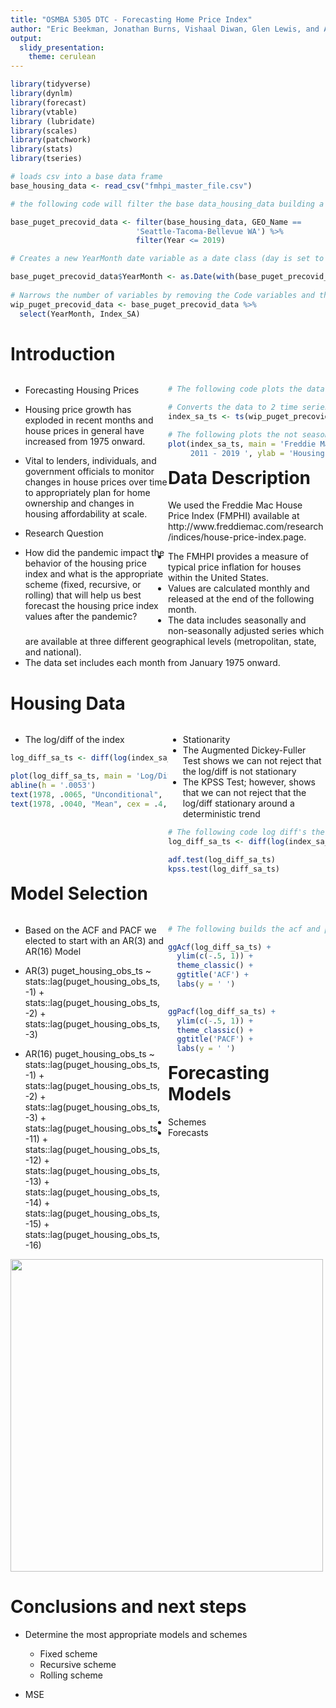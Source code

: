 ```yaml
---
title: "OSMBA 5305 DTC - Forecasting Home Price Index"
author: "Eric Beekman, Jonathan Burns, Vishaal Diwan, Glen Lewis, and Andrew Nalundasan"
output:
  slidy_presentation:
    theme: cerulean
---
```


 
```r
library(tidyverse)
library(dynlm)
library(forecast)
library(vtable)
library (lubridate)
library(scales)
library(patchwork)
library(stats)
library(tseries)

# loads csv into a base data frame
base_housing_data <- read_csv("fmhpi_master_file.csv")

# the following code will filter the base data_housing_data building a data frame for only the Seattle-Tacoma-Bellevue WA area from 1975 to 2019. This "pre-covid" time frame ends in Dec 2019. While the WHO did not declare COVID-19 a pandemic until March 2020, the effect of the disease on work, employment, etc. was already manifesting in February (Changes to the following code per the Professor's guidance 11/18/21). 

base_puget_precovid_data <- filter(base_housing_data, GEO_Name == 
                            'Seattle-Tacoma-Bellevue WA') %>% 
                            filter(Year <= 2019)

# Creates a new YearMonth date variable as a date class (day is set to 01)

base_puget_precovid_data$YearMonth <- as.Date(with(base_puget_precovid_data,paste(Year, Month, 1, sep="-")),"%Y-%m-%d") 
  
# Narrows the number of variables by removing the Code variables and then reorders the variables. The not seasonally adjust variable was removed per the Professor's guidance 11/18/21)
wip_puget_precovid_data <- base_puget_precovid_data %>% 
  select(YearMonth, Index_SA)
```

Introduction
=======================================
<div style="float: left; width: 50%;">

+ Forecasting Housing Prices

- Housing price growth has exploded in recent months and house prices in general have increased from 1975 onward.
- Vital to lenders, individuals, and government officials to monitor changes in house prices over time to appropriately plan for home ownership and changes in housing affordability at scale.

+ Research Question

- How did the pandemic impact the behavior of the housing price index and what is the appropriate scheme (fixed, recursive, or rolling) that will help us best forecast the housing price index values after the pandemic?

</div>
<div style="float: right; width: 50%;">
```r
# The following code plots the data to determine stationarity 

# Converts the data to 2 time series
index_sa_ts <- ts(wip_puget_precovid_data$Index_SA, frequency = 12, start = c(1975))

# The following plots the not seasonally adjusted (nsa) index then assesses the acf and pacf.
plot(index_sa_ts, main = 'Freddie Mac Seasonally Adjusted Housing Price Index
     2011 - 2019 ', ylab = 'Housing Index', xlab = 'Year', col = 'blue')
```
</div>

Data Description
=========================================

We used the Freddie Mac House Price Index (FMPHI) available at http://www.freddiemac.com/research/indices/house-price-index.page.

- The FMHPI provides a measure of typical price inflation for houses within the United States.
- Values are calculated monthly and released at the end of the following month.
- The data includes seasonally and non-seasonally adjusted series which are available at three different geographical levels (metropolitan, state, and national).
- The data set includes each month from January 1975 onward.

Housing Data
=========================================
<div style="float: left; width: 50%;">

- The log/diff of the index 
```r
log_diff_sa_ts <- diff(log(index_sa_ts))

plot(log_diff_sa_ts, main = 'Log/Diff of Seasonally Adjusted Housing Index', ylab = 'Log Difference', xlab = 'Year', col = "blue")
abline(h = '.0053')
text(1978, .0065, "Unconditional", cex = .4, col = 'black')
text(1978, .0040, "Mean", cex = .4, col = 'black')
```
</div>
<div style="float: left; width: 50%;">
- Stationarity
- The Augmented Dickey-Fuller Test shows we can not reject that the log/diff is not stationary
- The KPSS Test; however, shows that we can not reject that the log/diff stationary around a deterministic trend

```r
# The following code log diff's the na index to make them stationary.
log_diff_sa_ts <- diff(log(index_sa_ts))

adf.test(log_diff_sa_ts)
kpss.test(log_diff_sa_ts)
```
</div>

Model Selection
==============================
<div style="float: left; width: 50%;">

- Based on the ACF and PACF we elected to start with an AR(3) and AR(16) Model

- AR(3)
puget_housing_obs_ts ~
      stats::lag(puget_housing_obs_ts, -1) +
      stats::lag(puget_housing_obs_ts, -2) + 
      stats::lag(puget_housing_obs_ts, -3)

- AR(16)
puget_housing_obs_ts ~          
      stats::lag(puget_housing_obs_ts, -1) +
      stats::lag(puget_housing_obs_ts, -2) + 
      stats::lag(puget_housing_obs_ts, -3) +
      stats::lag(puget_housing_obs_ts, -11) +
      stats::lag(puget_housing_obs_ts, -12) + 
      stats::lag(puget_housing_obs_ts, -13) + 
      stats::lag(puget_housing_obs_ts, -14) + 
      stats::lag(puget_housing_obs_ts, -15) + 
      stats::lag(puget_housing_obs_ts, -16)
</div>
<div style="float: left; width: 50%;">
```r
# The following builds the acf and pacf plots for the stationary time series plots.

ggAcf(log_diff_sa_ts) +
  ylim(c(-.5, 1)) +
  theme_classic() + 
  ggtitle('ACF') +
  labs(y = ' ')
  
```

```r

ggPacf(log_diff_sa_ts) +
  ylim(c(-.5, 1)) +
  theme_classic() + 
  ggtitle('PACF') +
  labs(y = ' ') 
```
</div>

Forecasting Models
=========================================

+ Schemes
+ Forecasts




![](Forecast from ARIMA(3,0,0) with non-zero mean.png){width=500px height=500px}

Conclusions and next steps
=========================================

+ Determine the most appropriate models and schemes

    + Fixed scheme
    + Recursive scheme
    + Rolling scheme
    
+ MSE 


